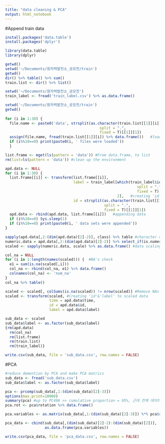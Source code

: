 ```yaml
---
title: "data cleaning & PCA"
output: html_notebook
---
```


#Append train data
```r
install.packages('data.table')
install.packages('dplyr')

library(data.table)
library(dplyr)

getwd()
setwd('~/Documents/원자력발전소_공모전/train')
getwd() 
dir() %>% table() %>% sum()
train.list <- dir() %>% list()

setwd('~/Documents/원자력발전소_공모전')
train_label <- fread('train_label.csv') %>% as.data.frame()

setwd('~/Documents/원자력발전소_공모전/train')
getwd()
  
for (i in 1:30) { 
  file.name <- paste0('data', strsplit(as.character(train.list[[1]][i]),
                                           split = ".",
                                           fixed = T)[[1]][1])
  assign(file.name, fread(train.list[[1]][i]) %>% data.frame())   #loadding data
  if (i%%10==0) print(paste0(i, ' files were loaded'))
  }

list.frame <- mget(ls(pattern = 'data')) #From data.frame, to list
rm(list=ls(pattern = 'data')) #clean up the environment

apd.data <- NULL
for (i in 1:30) {
  list.frame[[i]] <- transform(list.frame[[i]],
                               label = train_label[which(train_label$id==strsplit(as.character(train.list[[1]][i]),
                                                            split = ".",
                                                            fixed = T)[[1]][1]),
                                                   2],   #creating 'id'&'label'
                               id = strsplit(as.character(train.list[[1]][i]),
                                             split = ".",
                                             fixed = T)[[1]][1])
  apd.data <- rbind(apd.data, list.frame[[i]])   #appending data
  if (i%%10==0) Sys.sleep(1)
  if (i%%10==0) print(paste0(i, ' data sets were appended'))
}

sapply(apd.data[,2:(dim(apd.data)[2]-2)], class) %>% table #character columns exist?
numeric.data = apd.data[,2:(dim(apd.data)[2]-2)] %>% select_if(is.numeric) #select only numeric columns if character columns exist
scaled <- sapply(numeric.data, scale) %>% as.data.frame() #data scaling

col_na = NULL
for (i in 1:length(names(scaled))) {  #NA's check 
  e1 = sum(is.na(scaled[,i]))
  col_na <- rbind(col_na, e1) %>% data.frame()
  colnames(col_na) <- 'num_na'
}
col_na %>% table()

scaled <- scaled[, colSums(is.na(scaled)) != nrow(scaled)] #Remove NAs
scaled <- transform(scaled, #Creating 'id'&'label' to scaled data
                    time = apd.data$time,
                    id = apd.data$id,
                    label = apd.data$label)

sub_data <- scaled
sub_data$label <- as.factor(sub_data$label)
{rm(apd.data)
  rm(col_na)
  rm(list.frame)
  rm(train.list)
  rm(train_label)}

write.csv(sub_data, file = 'sub_data.csv', row.names = FALSE)

```



#PCA
```r
#reduce demention by PCA and make PCA matrics
sub_data <- fread('sub_data.csv')
sub_data$label <- as.factor(sub_data$label)

pca <- prcomp(sub_data[,1:(dim(sub_data)[2]-3)])
options(max.print=10000)
summary(pca) #up to PC496 >> cumulative proportion = 95%, 근데 전체 데이터로 돌리면 몇 PC까지 가야 95%까지 되는지 다를 수 있으니 summary(pca)보고 확인해야함. 
pca.rot <- pca$rotation %>% data.frame() 

pca.variables <- as.matrix(sub_data[,1:(dim(sub_data)[2]-3)]) %*% pca$rotation

pca_data <- cbind(sub_data[,(dim(sub_data)[2]-2):(dim(sub_data)[2])], 
                  as.data.frame(pca.variables))

write.csv(pca_data, file = 'pca_data.csv', row.names = FALSE)
```
